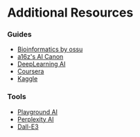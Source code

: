 # Additional Resources

### Guides

- [Bioinformatics by ossu](https://github.com/ossu/bioinformatics)
- [a16z's AI Canon](https://a16z.com/ai-canon/)
- [DeepLearning AI](https://www.deeplearning.ai/)
- [Coursera](https://www.coursera.org/)
- [Kaggle](https://www.kaggle.com/)

### Tools

- [Playground AI](https://playgroundai.com/)
- [Perplexity AI](https://www.perplexity.ai/)
- [Dall-E3](https://openai.com/dall-e-3)
